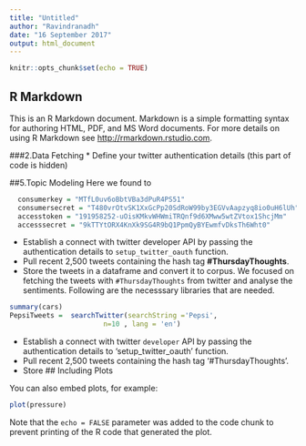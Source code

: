 ```yaml
---
title: "Untitled"
author: "Ravindranadh"
date: "16 September 2017"
output: html_document
---
```


```r
knitr::opts_chunk$set(echo = TRUE)
```

## R Markdown

This is an R Markdown document. Markdown is a simple formatting syntax for authoring HTML, PDF, and MS Word documents. For more details on using R Markdown see <http://rmarkdown.rstudio.com>.

###2.Data Fetching
* Define your twitter authentication details (this part of code is hidden)

##5.Topic Modeling 
Here we found to
```r
  consumerkey = "MTfL0uv6oBbtVBa3dPuR4PS51"
  consumersecret = "T480vrOtvSK1XxGcPp20SdRoW99by3EGVvAapzyq8io0uH6lUh"
  accesstoken = "191958252-uOisKMkvWHWmiTRQnf9d6XMww5wtZVtox1ShcjMm"
  accesssecret = "9kTTYtORX4KnXk9SG4R9bQ1PpmQyBYEwmfvDksTh6Wht0"
```
* Establish a connect with twitter developer API by passing the authentication details to `setup_twitter_oauth` function.
* Pull recent 2,500 tweets containing the hash tag **#ThursdayThoughts**.
* Store the tweets in a dataframe and convert it to corpus.
We focused on fetching the tweets with `#ThursdayThoughts` from twitter and analyse the sentiments.
Following are the necesssary libraries that are needed.

```r
summary(cars)
PepsiTweets =  searchTwitter(searchString ='Pepsi',
                       n=10 , lang = 'en') 
```
* Establish a connect with twitter `developer` API by passing the authentication details to 'setup_twitter_oauth' function.
* Pull recent 2,500 tweets containing the hash tag '#ThursdayThoughts'.
* Store
## Including Plots

You can also embed plots, for example:

```r
plot(pressure)
```

Note that the `echo = FALSE` parameter was added to the code chunk to prevent printing of the R code that generated the plot.
